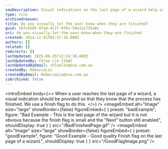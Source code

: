 ```yaml
---
seoDescription: Visual indications on the last page of a wizard help users confirm completion, enhancing their experience.
type: rule
archivedreason:
title: Do you visually let the user know when they are finished?
guid: 1bfce585-0fa8-4c2f-9f61-58e2a1755a8c
uri: do-you-visually-let-the-user-know-when-they-are-finished
created: 2014-12-01T03:57:16.000Z
authors: []
related: []
redirects: []
lastUpdated: 2025-09-25T12:24:38.000Z
lastUpdatedBy: Chloe Lin [SSW]
lastUpdatedByEmail: chloelin@ssw.com.au
createdBy: RebeccaLiu
createdByEmail: RebeccaLiu@ssw.com.au
isArchived: false
---
```


<introEmbed
  body={<>
When a user reaches the last page of a wizard, a visual indication should be provided so that they know that the process has finished. We use a finish flag to do this.
  </>}
/>
<imageEmbed
  alt="Image"
  size="large"
  showBorder={false}
  figureEmbed={ {
    preset: "badExample",
    figure: "Bad Example - This is the last page of the wizard but it is not obvious because the finish flag is small and the \"Next\" button still enabled",
    shouldDisplay: true
  } }
  src="/BadFinishedPage.gif"
/>
<imageEmbed
  alt="Image"
  size="large"
  showBorder={false}
  figureEmbed={ {
    preset: "goodExample",
    figure: "Good Example - Good quality Finish flag on the last page of a wizard.",
    shouldDisplay: true
  } }
  src="/GoodFlagImage.png"
/>
